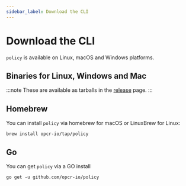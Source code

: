 ```yaml
---
sidebar_label: Download the CLI
---
```


# Download the CLI

`policy` is available on Linux, macOS and Windows platforms.

## Binaries for Linux, Windows and Mac

:::note
These are available as tarballs in the [release](https://github.com/opcr-io/policy/releases) page.
:::

## Homebrew

You can install `policy` via homebrew for macOS or LinuxBrew for Linux:

```shell
brew install opcr-io/tap/policy
```

## Go

You can get `policy` via a GO install

```shell
go get -u github.com/opcr-io/policy
```

